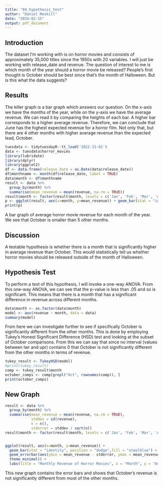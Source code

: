 ---
title: "04_hypothesis_test"
author: "Daniel Meskill"
date: "2024-02-15"
output: pdf_document
---

## Introduction
The dataset I'm working with is on horror movies and consists of approximately 35,000 titles since the 1950s with 20 variables. I will just be working with release_date and revenue. The question of interest to me is which month of the year should a horror movie be released? People's first thought is October should be best since that's the month of Halloween. But is this what the data suggests?

## Results
The killer graph is a bar graph which answers our question. On the x-axis we have the months of the year, while on the y-axis we have the average revenue. We can read it by comparing the heights of each bar. A higher bar corresponds to a higher average revenue. Therefore, we can conclude that June has the highest expected revenue for a horror film. Not only that, but there are 4 other months with higher average revenue than the expected lead, October.

```{r echo=FALSE, message=FALSE, results='hide', fig.width=4, fig.height=3, warning=FALSE}
tuesdata <- tidytuesdayR::tt_load('2022-11-01')
data <- tuesdata$horror_movies
library(lubridate)
library(dplyr)
library(ggplot2)
df <- data.frame(release_date = as.Date(data$release_date))
df$monthname <- month(df$release_date, label = TRUE)
data$month <- df$monthname
result <- data %>%
  group_by(month) %>%
  summarise(mean_revenue = mean(revenue, na.rm = TRUE))
result$month <- factor(result$month, levels = c('Jan', 'Feb', 'Mar', 'Apr', 'May', 'Jun', 'Jul', 'Aug', 'Sep', 'Oct', 'Nov', 'Dec'))
p <- ggplot(result, aes(x=month, y=mean_revenue)) + geom_bar(stat = "identity", fill = "steelblue") + labs(title = "Monthly Revenue of Horror Movies", x = "Month", y = "Average Revenue") + theme_minimal()
print(p)
```

A bar graph of average horror movie revenue for each month of the year. We see that October is smaller than 5 other months.

## Discussion
A testable hypothesis is whether there is a month that is significantly higher in average revenue than October. This would statistically tell us whether horror movies should be released outside of the month of Halloween.

## Hypothesis Test
To perform a test of this hypothesis, I will invoke a one-way ANOVA. From this one-way ANOVA, we can see that the p-value is less than .05 and so is significant. This means that there is a month that has a significant difference in revenue across different months.
```{r echo=FALSE, message=FALSE}
data$month <- as.factor(data$month)
model <- aov(revenue ~ month, data = data) 
summary(model)
```
From here we can investigate further to see if specifically October is significantly different from the other months. This is done by employing Tukey's Honest Significant Difference (HSD) test and looking at the subset of October comparisons. From this we can say that since no interval (values between lwr and upr) contains 0 that October is not significantly different from the other months in terms of revenue.

```{r echo=FALSE, message=FALSE}
tukey_result <- TukeyHSD(model)
#print(tukey_result)
comp <- tukey_result$month
october_comps <- comp[grepl("Oct", rownames(comp)), ]
print(october_comps)
```

## New Graph


```{r echo=FALSE, message=FALSE, results='hide', fig.width=4, fig.height=3, warning=FALSE}

result <- data %>%
  group_by(month) %>%
  summarise(mean_revenue = mean(revenue, na.rm = TRUE),
            stddev = sd(revenue), 
            n = n(),
            stderror = stddev / sqrt(n))
result$month <- factor(result$month, levels = c('Jan', 'Feb', 'Mar', 'Apr', 'May', 'Jun', 'Jul', 'Aug', 'Sep', 'Oct', 'Nov', 'Dec'))


ggplot(result, aes(x=month, y=mean_revenue)) +
  geom_bar(stat = "identity", position = "dodge",fill = "steelblue") + 
  geom_errorbar(aes(ymin = mean_revenue - stderror, ymax = mean_revenue + stderror), width = 0.2) +
  theme_minimal() +
  labs(title = "Monthly Revenue of Horror Movies", x = "Month", y = "Average Revenue")
```

This new graph contains the error bars and shows that October's revenue is not significantly different from most of the other months.
